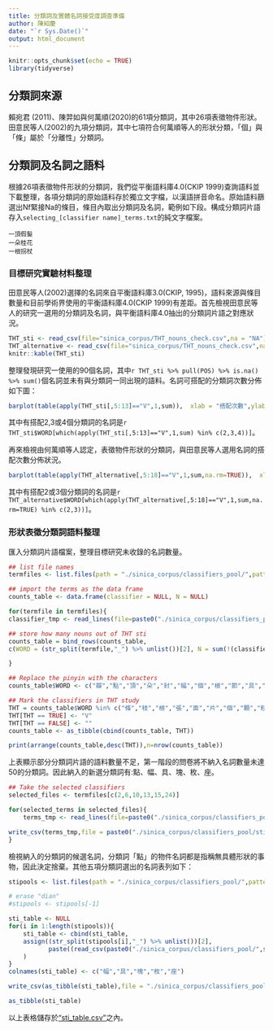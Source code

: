 ```yaml
---
title: 分類詞及實體名詞接受度調查準備
author: 陳紹慶
date: "`r Sys.Date()`"
output: html_document
---
```


```r
knitr::opts_chunk$set(echo = TRUE)
library(tidyverse)
```

## 分類詞來源

賴宛君 (2011)、陳羿如與何萬順(2020)的61項分類詞，其中26項表徵物件形狀。田意民等人(2002)的九項分類詞，其中七項符合何萬順等人的形狀分類，「個」與「條」屬於「分離性」分類詞。


## 分類詞及名詞之語料

根據26項表徵物件形狀的分類詞，我們從平衡語料庫4.0(CKIP 1999)查詢語料並下載整理，各項分類詞的原始語料存於獨立文字檔，以漢語拼音命名。原始語料篩選出Nf緊接Na的條目，條目內取出分類詞及名詞，範例如下段。構成分類詞片語存入`selecting_[classifier name]_terms.txt`的純文字檔案。

```
一頂假髮
一朵桂花
一根拐杖
```

### 目標研究實驗材料整理

田意民等人(2002)選擇的名詞來自平衡語料庫3.0(CKIP, 1995)，語料來源與條目數量和目前學術界使用的平衡語料庫4.0(CKIP 1999)有差距。首先檢視田意民等人的研究一選用的分類詞及名詞，與平衡語料庫4.0抽出的分類詞片語之對應狀況。

```r
THT_sti <- read_csv(file="sinica_corpus/THT_nouns_check.csv",na = "NA")%>%filter(STUDY01 == "V") %>% select(WORD,POS,FREQ,RANK,`條`,`枝`,`根`,`張`,`面`,`片`,`個`,`顆`,`粒`)
THT_alternative <- read_csv(file="sinica_corpus/THT_nouns_check.csv",na = "NA")%>%filter(STUDY01 == "V") %>% select(WORD,POS,FREQ,RANK,瓣,點,頂,朵,封,幅,節,具,卷,管,面,葉,幀,尊)
knitr::kable(THT_sti)
```

整理發現研究一使用的90個名詞，其中`r THT_sti %>% pull(POS) %>% is.na() %>% sum()`個名詞並未有與分類詞一同出現的語料。名詞可搭配的分類詞次數分佈如下圖：

```r
barplot(table(apply(THT_sti[,5:13]=="V",1,sum)),  xlab = "搭配次數",ylab="總計名詞數",main = "分類詞 - 名詞搭配次數直方圖")
```

其中有搭配2,3或4個分類詞的名詞是`r THT_sti$WORD[which(apply(THT_sti[,5:13]=="V",1,sum) %in% c(2,3,4))]`。

再來檢視由何萬順等人認定，表徵物件形狀的分類詞，與田意民等人選用名詞的搭配次數分佈狀況。

```r
barplot(table(apply(THT_alternative[,5:18]=="V",1,sum,na.rm=TRUE)),  xlab = "搭配次數",ylab="總計名詞數",main = "分類詞 - 名詞搭配次數直方圖")
```


其中有搭配2或3個分類詞的名詞是`r THT_alternative$WORD[which(apply(THT_alternative[,5:18]=="V",1,sum,na.rm=TRUE) %in% c(2,3))]`。


### 形狀表徵分類詞語料整理

匯入分類詞片語檔案，整理目標研究未收錄的名詞數量。

```r
## list file names
termfiles <- list.files(path = "./sinica_corpus/classifiers_pool/",pattern = "*_terms.txt$")

## import the terms as the data frame
counts_table <- data.frame(classifier = NULL, N = NULL)

for(termfile in termfiles){
classifier_tmp <- read_lines(file=paste0("./sinica_corpus/classifiers_pool/",termfile) )%>% str_split(pattern = ",") %>% lapply(as.data.frame.list,col.names=c("WORD","N")) %>% bind_rows()

## store how many nouns out of THT sti
counts_table = bind_rows(counts_table, 
c(WORD = (str_split(termfile,"_") %>% unlist())[2], N = sum(!(classifier_tmp$WORD %in% THT_sti$WORD))))

}

## Replace the pinyin with the characters
counts_table$WORD <- c("瓣","點","頂","朵","封","幅","個","根","節","具","卷","顆","塊","粒","枚","面","片","條","葉","張","幀","枝","尊","座")

## Mark the classifiers in THT study
THT = counts_table$WORD %in% c("條","枝","根","張","面","片","個","顆","粒")
THT[THT == TRUE] <- "V"
THT[THT == FALSE] <- ""
counts_table <- as_tibble(cbind(counts_table, THT))

print(arrange(counts_table,desc(THT)),n=nrow(counts_table))
```

上表顯示部分分類詞片語的語料數量不足，第一階段的問卷將不納入名詞數量未達50的分類詞。因此納入的新選分類詞有:點、幅、具、塊、枚、座。

```r
## Take the selected classifiers
selected_files <- termfiles[c(2,6,10,13,15,24)]

for(selected_terms in selected_files){
    terms_tmp <- read_lines(file=paste0("./sinica_corpus/classifiers_pool/",selected_terms) )%>% str_split(pattern = ",") %>% lapply(as.data.frame.list,col.names=c("WORD","N")) %>% bind_rows() %>% filter(!(WORD %in% THT_sti$WORD))

write_csv(terms_tmp,file = paste0("./sinica_corpus/classifiers_pool/stipool_", (str_split(selected_terms,"_") %>% unlist())[2],".csv"))
}

```

檢視納入的分類詞的候選名詞，分類詞「點」的物件名詞都是指稱無具體形狀的事物，因此決定捨棄。其他五項分類詞選出的名詞表列如下：

```r
stipools <- list.files(path = "./sinica_corpus/classifiers_pool/",pattern = "stipool_[a-z]+_mark.csv")

# erase "dian"
#stipools <- stipools[-1]

sti_table <- NULL
for(i in 1:length(stipools)){
    sti_table <- cbind(sti_table,
    assign((str_split(stipools[i],"_") %>% unlist())[2],
           paste((read_csv(paste0("./sinica_corpus/classifiers_pool/",stipools[i]) ) %>% filter(!is.na(In)) %T>% write_csv(file=paste0("./sinica_corpus/classifiers_pool/sti_",(str_split(stipools[i],"_") %>% unlist())[2],".csv") ) %>% pull(WORD)), collapse = "," ) )
    )
}
colnames(sti_table) <- c("幅","具","塊","枚","座")

write_csv(as_tibble(sti_table),file = "./sinica_corpus/classifiers_pool/sti_table.csv")

as_tibble(sti_table)
```

以上表格儲存於["sti_table.csv"](./sinica_corpus/classifiers_pool/sti_table.csv)之內。
